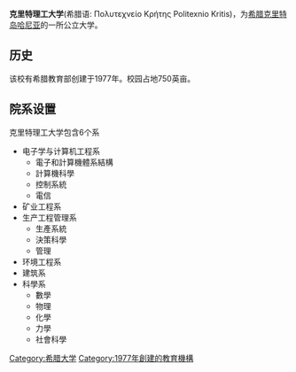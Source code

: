 {{Infobox_University
|name            =克里特理工大学
|native_name     =Πολυτεχνείο Κρήτης
|latin_name      =
|image           =<!-- 檔案不存在 [[Image:Tuclogo_small.png|Image:Tuclogo small.png]] ，可從英文維基百科取得 -->
|motto           = 
|established     =1977
|type            =公立
|endowment       =
|staff           = 270
|faculty         =
|president       =
|provost         =
|principal       = 
|rector          = Evangelos Diamandopoulos                                                                             
|chancellor      =
|vice_chancellor =
|dean            =
|head_label      =
|head            =
|students        = 3385
|undergrad       = 2660
|postgrad        = 725
|doctoral        =
|city            =[[哈尼亚|哈尼亚]]
|state           =
|country         =[[希腊|希腊]]
|campus          =Kounoupidiana Campus
|free_label      =
|free            =
|colors          =
|colours         =
|mascot          =
|nickname        =TUC
|affiliations    =
|website         =[http://www.tuc.gr www.tuc.gr]
}}'''克里特理工大学'''(希腊语: Πολυτεχνείο Κρήτης Politexnio Kritis)，为[[希腊|希腊]][[克里特岛|克里特岛]][[哈尼亚|哈尼亚]]的一所公立大学。

== 历史 ==
该校有希腊教育部创建于1977年。校园占地750英亩。

== 院系设置 ==
克里特理工大学包含6个系
*电子学与计算机工程系
**電子和計算機體系結構
**計算機科學
**控制系統
**電信
*矿业工程系
*生产工程管理系
**生產系統
**決策科學
**管理
*环境工程系
*建筑系
*科學系
**數學
**物理
**化學
**力學
**社會科學

{{希腊大学}}
{{欧洲高级工程教育和研究学校协会}}
{{Authority control}}
[[Category:希腊大学|Category:希腊大学]]
[[Category:1977年創建的教育機構|Category:1977年創建的教育機構]]